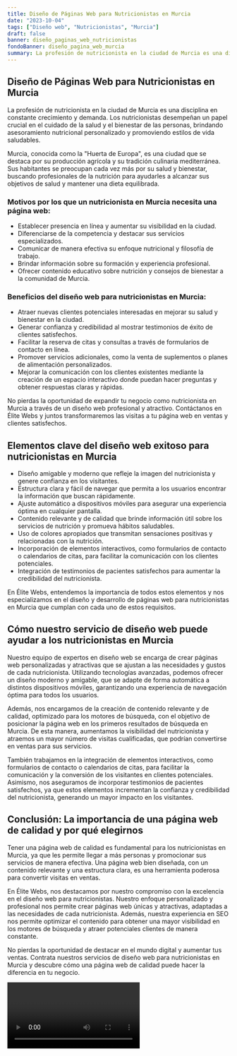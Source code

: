 ```yaml
---
title: Diseño de Páginas Web para Nutricionistas en Murcia
date: "2023-10-04"
tags: ["Diseño web", "Nutricionistas", "Murcia"]
draft: false
banner: diseño_paginas_web_nutricionistas
fondoBanner: diseño_pagina_web_murcia
summary: La profesión de nutricionista en la ciudad de Murcia es una disciplina en constante crecimiento y demanda. Los nutricionistas desempeñan un papel crucial en el cuidado de la salud y el bienestar de las personas, brindando asesoramiento nutricional personalizado y promoviendo estilos de vida saludables.
---
```



## Diseño de Páginas Web para Nutricionistas en Murcia

La profesión de nutricionista en la ciudad de Murcia es una disciplina en constante crecimiento y demanda. Los nutricionistas desempeñan un papel crucial en el cuidado de la salud y el bienestar de las personas, brindando asesoramiento nutricional personalizado y promoviendo estilos de vida saludables.

Murcia, conocida como la "Huerta de Europa", es una ciudad que se destaca por su producción agrícola y su tradición culinaria mediterránea. Sus habitantes se preocupan cada vez más por su salud y bienestar, buscando profesionales de la nutrición para ayudarles a alcanzar sus objetivos de salud y mantener una dieta equilibrada.

### Motivos por los que un nutricionista en Murcia necesita una página web:

- Establecer presencia en línea y aumentar su visibilidad en la ciudad.
- Diferenciarse de la competencia y destacar sus servicios especializados.
- Comunicar de manera efectiva su enfoque nutricional y filosofía de trabajo.
- Brindar información sobre su formación y experiencia profesional.
- Ofrecer contenido educativo sobre nutrición y consejos de bienestar a la comunidad de Murcia.

### Beneficios del diseño web para nutricionistas en Murcia:

- Atraer nuevas clientes potenciales interesadas en mejorar su salud y bienestar en la ciudad.
- Generar confianza y credibilidad al mostrar testimonios de éxito de clientes satisfechos.
- Facilitar la reserva de citas y consultas a través de formularios de contacto en línea.
- Promover servicios adicionales, como la venta de suplementos o planes de alimentación personalizados.
- Mejorar la comunicación con los clientes existentes mediante la creación de un espacio interactivo donde puedan hacer preguntas y obtener respuestas claras y rápidas.

No pierdas la oportunidad de expandir tu negocio como nutricionista en Murcia a través de un diseño web profesional y atractivo. Contáctanos en Élite Webs y juntos transformaremos las visitas a tu página web en ventas y clientes satisfechos.

<GifSeo />

<Cta />

## Elementos clave del diseño web exitoso para nutricionistas en Murcia

- Diseño amigable y moderno que refleje la imagen del nutricionista y genere confianza en los visitantes.
- Estructura clara y fácil de navegar que permita a los usuarios encontrar la información que buscan rápidamente.
- Ajuste automático a dispositivos móviles para asegurar una experiencia óptima en cualquier pantalla.
- Contenido relevante y de calidad que brinde información útil sobre los servicios de nutrición y promueva hábitos saludables.
- Uso de colores apropiados que transmitan sensaciones positivas y relacionadas con la nutrición.
- Incorporación de elementos interactivos, como formularios de contacto o calendarios de citas, para facilitar la comunicación con los clientes potenciales.
- Integración de testimonios de pacientes satisfechos para aumentar la credibilidad del nutricionista.

En Élite Webs, entendemos la importancia de todos estos elementos y nos especializamos en el diseño y desarrollo de páginas web para nutricionistas en Murcia que cumplan con cada uno de estos requisitos.

## Cómo nuestro servicio de diseño web puede ayudar a los nutricionistas en Murcia

Nuestro equipo de expertos en diseño web se encarga de crear páginas web personalizadas y atractivas que se ajustan a las necesidades y gustos de cada nutricionista. Utilizando tecnologías avanzadas, podemos ofrecer un diseño moderno y amigable, que se adapte de forma automática a distintos dispositivos móviles, garantizando una experiencia de navegación óptima para todos los usuarios.

Además, nos encargamos de la creación de contenido relevante y de calidad, optimizado para los motores de búsqueda, con el objetivo de posicionar la página web en los primeros resultados de búsqueda en Murcia. De esta manera, aumentamos la visibilidad del nutricionista y atraemos un mayor número de visitas cualificadas, que podrían convertirse en ventas para sus servicios.

También trabajamos en la integración de elementos interactivos, como formularios de contacto o calendarios de citas, para facilitar la comunicación y la conversión de los visitantes en clientes potenciales. Asimismo, nos aseguramos de incorporar testimonios de pacientes satisfechos, ya que estos elementos incrementan la confianza y credibilidad del nutricionista, generando un mayor impacto en los visitantes.

## Conclusión: La importancia de una página web de calidad y por qué elegirnos

Tener una página web de calidad es fundamental para los nutricionistas en Murcia, ya que les permite llegar a más personas y promocionar sus servicios de manera efectiva. Una página web bien diseñada, con un contenido relevante y una estructura clara, es una herramienta poderosa para convertir visitas en ventas.

En Élite Webs, nos destacamos por nuestro compromiso con la excelencia en el diseño web para nutricionistas. Nuestro enfoque personalizado y profesional nos permite crear páginas web únicas y atractivas, adaptadas a las necesidades de cada nutricionista. Además, nuestra experiencia en SEO nos permite optimizar el contenido para obtener una mayor visibilidad en los motores de búsqueda y atraer potenciales clientes de manera constante.

No pierdas la oportunidad de destacar en el mundo digital y aumentar tus ventas. Contrata nuestros servicios de diseño web para nutricionistas en Murcia y descubre cómo una página web de calidad puede hacer la diferencia en tu negocio.

<Video />

<CtaBot job="Nutricionistas" city="Murcia" />

<Gmaps query="Murcia+españa+maps" />
